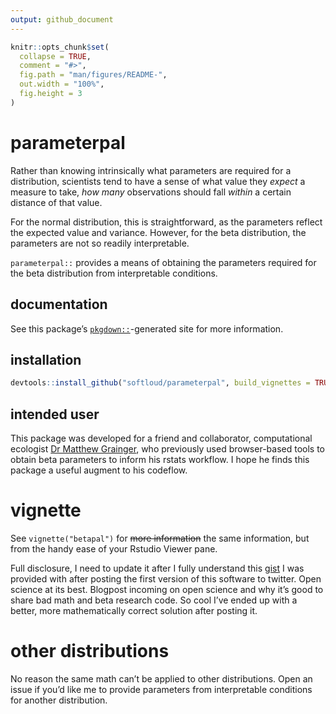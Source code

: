 ```yaml
---
output: github_document
---
```


<!-- README.md is generated from README.Rmd. Please edit that file -->

```r
knitr::opts_chunk$set(
  collapse = TRUE,
  comment = "#>",
  fig.path = "man/figures/README-",
  out.width = "100%",
  fig.height = 3
)
```

# parameterpal

<!-- badges: start -->
<!-- badges: end -->

Rather than knowing intrinsically what parameters are required for a distribution, scientists tend to have a sense of what value they *expect* a measure to take, *how many* observations should fall *within* a certain distance of that value. 

For the normal distribution, this is straightforward, as the parameters reflect the expected value and variance. However, for the beta distribution, the parameters are not so readily interpretable. 

`parameterpal::` provides a means of obtaining the parameters required  for the beta distribution from interpretable conditions. 

## documentation

See this package's [`pkgdown::`](https://pkgdown.r-lib.org/articles/pkgdown.html)-generated site for more information.

## installation

```r
devtools::install_github("softloud/parameterpal", build_vignettes = TRUE)
```

## intended user

This package was developed for a friend and collaborator, computational ecologist [Dr Matthew Grainger](https://github.com/DrMattG), who previously used browser-based tools to obtain beta parameters to inform his rstats workflow. I hope he finds this package a useful augment to his codeflow. 


# vignette

See `vignette("betapal")` for ~~more information~~ the same information, but from the handy ease of your Rstudio Viewer pane. 

Full disclosure, I need to update it after I 
fully understand this [gist](https://gist.github.com/daob/1422e978ff98bdf466fbcb4d9bf3e53e) I was provided with after posting the first version of this software to twitter. Open science at its best. Blogpost incoming on open science and why it's good to share bad math and beta research code. So cool I've ended up with a better, more mathematically correct solution after posting it. 

# other distributions

No reason the same math can't be applied to other distributions. Open an issue if you'd like me to provide parameters from interpretable conditions for another distribution.
